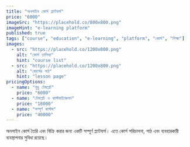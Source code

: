 ```yaml
---
title: "অনলাইন কোর্স প্ল্যাটফর্ম"
price: "6000"
imageSrc: "https://placehold.co/800x800.png"
imageHint: "e-learning platform"
published: true
tags: ["course", "education", "e-learning", "platform", "কোর্স", "শিক্ষা"]
images:
  - src: "https://placehold.co/1200x800.png"
    alt: "কোর্স তালিকা"
    hint: "course list"
  - src: "https://placehold.co/1200x800.png"
    alt: "কোর্সের পাঠ"
    hint: "lesson page"
pricingOptions:
  - name: "শুধু টেমপ্লেট"
    price: "6000"
  - name: "টেমপ্লেট ও কাস্টমাইজেশন"
    price: "18000"
  - name: "সম্পূর্ণ কাস্টম"
    price: "40000"
---
```

অনলাইন কোর্স তৈরি এবং বিক্রি করার জন্য একটি সম্পূর্ণ প্ল্যাটফর্ম। এতে কোর্স পরিচালনা, পাঠ এবং ব্যবহারকারী ব্যবস্থাপনার সুবিধা রয়েছে।
